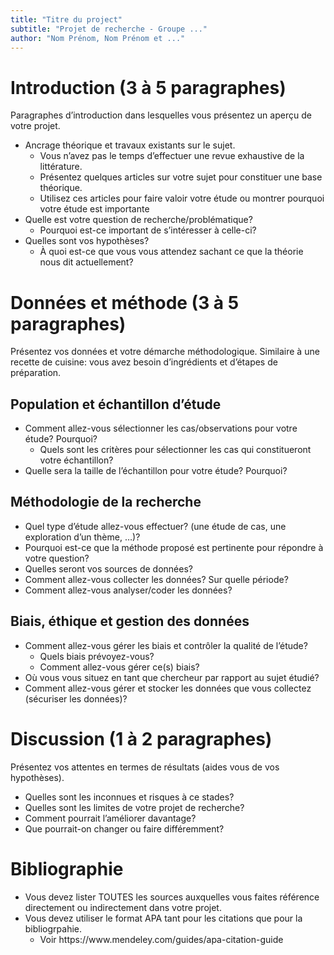 ```yaml
---
title: "Titre du project"
subtitle: "Projet de recherche - Groupe ..."
author: "Nom Prénom, Nom Prénom et ..."
---
```


# Introduction (3 à 5 paragraphes)

Paragraphes d'introduction dans lesquelles vous présentez un aperçu de votre projet.

- Ancrage théorique et travaux existants sur le sujet.
    - Vous n'avez pas le temps d'effectuer une revue exhaustive de la littérature.
    - Présentez quelques articles sur votre sujet pour constituer une base théorique.
    - Utilisez ces articles pour faire valoir votre étude ou montrer pourquoi votre étude est importante
- Quelle est votre question de recherche/problématique?
    - Pourquoi est-ce important de s'intéresser à celle-ci?
- Quelles sont vos hypothèses?
    - À quoi est-ce que vous vous attendez sachant ce que la théorie nous dit actuellement?

# Données et méthode (3 à 5 paragraphes)

Présentez vos données et votre démarche méthodologique. Similaire à une recette de cuisine: vous avez besoin d'ingrédients et d'étapes de préparation.

## Population et échantillon d'étude

- Comment allez-vous sélectionner les cas/observations pour votre étude? Pourquoi?
    - Quels sont les critères pour sélectionner les cas qui constitueront votre échantillon?
- Quelle sera la taille de l'échantillon pour votre étude? Pourquoi?

## Méthodologie de la recherche

- Quel type d'étude allez-vous effectuer? (une étude de cas, une exploration d'un thème, ...)?
- Pourquoi est-ce que la méthode proposé est pertinente pour répondre à votre question?
- Quelles seront vos sources de données?
- Comment allez-vous collecter les données? Sur quelle période?
- Comment allez-vous analyser/coder les données?

## Biais, éthique et gestion des données

- Comment allez-vous gérer les biais et contrôler la qualité de l'étude?
    - Quels biais prévoyez-vous?
    - Comment allez-vous gérer ce(s) biais?
- Où vous vous situez en tant que chercheur par rapport au sujet étudié?
- Comment allez-vous gérer et stocker les données que vous collectez (sécuriser les données)?

# Discussion (1 à 2 paragraphes)

Présentez vos attentes en termes de résultats (aides vous de vos hypothèses).

- Quelles sont les inconnues et risques à ce stades?
- Quelles sont les limites de votre projet de recherche?
- Comment pourrait l'améliorer davantage?
- Que pourrait-on changer ou faire différemment?

# Bibliographie
- Vous devez lister TOUTES les sources auxquelles vous faites référence directement ou indirectement dans votre projet.
- Vous devez utiliser le format APA tant pour les citations que pour la bibliogrpahie.
    - Voir https://www.mendeley.com/guides/apa-citation-guide

